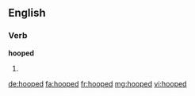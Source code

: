 ==English==

===Verb===
'''hooped'''

# {{en-past of|hoop}}

[[de:hooped]]
[[fa:hooped]]
[[fr:hooped]]
[[mg:hooped]]
[[vi:hooped]]